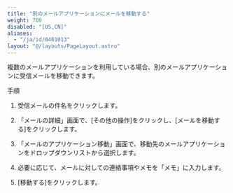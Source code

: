 ```yaml
---
title: "別のメールアプリケーションにメールを移動する"
weight: 700
disabled: "[US,CN]"
aliases:
  - "/ja/id/0401013"
layout: "@/layouts/PageLayout.astro"
---
```




複数のメールアプリケーションを利用している場合、別のメールアプリケーションに受信メールを移動できます。

<Heading id="m_list_categorize_m_move_10">手順</Heading>

1. 受信メールの件名をクリックします。

1. 「メールの詳細」画面で、[その他の操作]をクリックし、[メールを移動する]をクリックします。

1. 「メールのアプリケーション移動」画面で、移動先のメールアプリケーションをドロップダウンリストから選択します。

1. 必要に応じて、メールに対しての連絡事項やメモを「メモ」に入力します。

1. [移動する]をクリックします。
